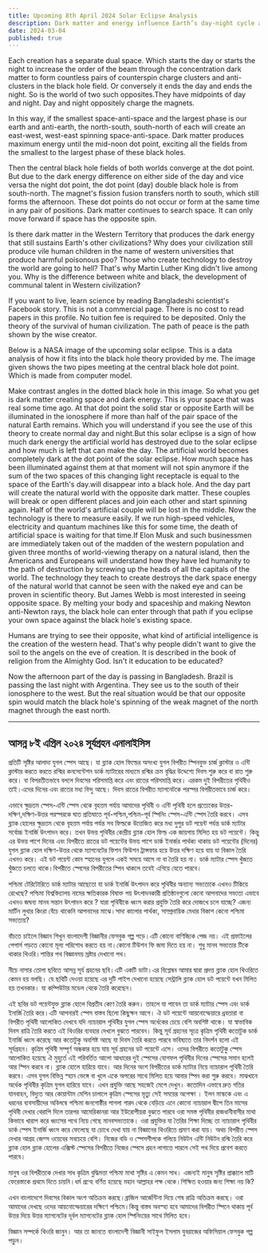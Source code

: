 ```yaml
---
title: Upcoming 8th April 2024 Solar Eclipse Analysis
description: Dark matter and energy influence Earth’s day-night cycle and black holes, affecting solar eclipses and criticizing modern technology's negative impact on civilization and natural balance.
date: 2024-03-04
published: true
---
```


Each creation has a separate dual space. Which starts the day or starts the night to increase the order of the beam through the concentration dark matter to form countless pairs of counterspin charge clusters and anti-clusters in the black hole field. Or conversely it ends the day and ends the night. So is the world of two such opposites.They have midpoints of day and night. Day and night oppositely charge the magnets.

In this way, if the smallest space-anti-space and the largest phase is our earth and anti-earth, the north-south, south-north of each will create an east-west, west-east spinning space-anti-space. Dark matter produces maximum energy until the mid-noon dot point, exciting all the fields from the smallest to the largest phase of these black holes.

Then the central black hole fields of both worlds converge at the dot point. But due to the dark energy difference on either side of the day and vice versa the night dot point, the dot point (day) double black hole is from south-north.
The magnet's fission fusion transfers north to south, which still forms the afternoon.
These dot points do not occur or form at the same time in any pair of positions. Dark matter continues to search space. It can only move forward if space has the opposite spin.

Is there dark matter in the Western Territory that produces the dark energy that still sustains Earth's other civilizations? Why does your civilization still produce vile human children in the name of western universities that produce harmful poisonous poo? Those who create technology to destroy the world are going to hell? That's why Martin Luther King didn't live among you. Why is the difference between white and black, the development of communal talent in Western civilization?

If you want to live, learn science by reading Bangladeshi scientist's Facebook story. This is not a commercial page. There is no cost to read papers in this profile. No tuition fee is required to be deposited. Only the theory of the survival of human civilization. The path of peace is the path shown by the wise creator.

Below is a NASA image of the upcoming solar eclipse. This is a data analysis of how it fits into the black hole theory provided by me.
The image given shows the two pipes meeting at the central black hole dot point. Which is made from computer model.

Make contrast angles in the dotted black hole in this image. So what you get is dark matter creating space and dark energy. This is your space that was real some time ago. At that dot point the solid star or opposite Earth will be illuminated in the ionosphere if more than half of the pair space of the natural Earth remains. Which you will understand if you see the use of this theory to create normal day and night.But this solar eclipse is a sign of how much dark energy the artificial world has destroyed due to the solar eclipse and how much is left that can make the day. The artificial world becomes completely dark at the dot point of the solar eclipse. How much space has been illuminated against them at that moment will not spin anymore if the sum of the two spaces of this changing light receptacle is equal to the space of the Earth's day.will disappear into a black hole. And the day part will create the natural world with the opposite dark matter. These couples will break or open different places and join each other and start spinning again. Half of the world's artificial couple will be lost in the middle. Now the technology is there to measure easily. If we run high-speed vehicles, electricity and quantum machines like this for some time, the death of artificial space is waiting for that time.If Elon Musk and such businessmen are immediately taken out of the madden of the western population and given three months of world-viewing therapy on a natural island, then the Americans and Europeans will understand how they have led humanity to the path of destruction by screwing up the heads of all the capitals of the world.
The technology they teach to create destroys the dark space energy of the natural world that cannot be seen with the naked eye and can be proven in scientific theory. But James Webb is most interested in seeing opposite space. By melting your body and spaceship and making Newton anti-Newton rays, the black hole can enter through that path if you eclipse your own space against the black hole's existing space.

Humans are trying to see their opposite, what kind of artificial intelligence is the creation of the western head. That's why people didn't want to give the soil to the angels on the eve of creation. It is described in the book of religion from the Almighty God. Isn't it education to be educated?

Now the afternoon part of the day is passing in Bangladesh. Brazil is passing the last night with Argentina. They see us to the south of their ionosphere to the west. But the real situation would be that our opposite spin would match the black hole's spinning of the weak magnet of the north magnet through the east north.

---

##    আসন্ন ৮ই এপ্রিল ২০২৪ সূর্যগ্রহন এনালাইসিস

প্রতিটি সৃষ্টির আলাদা যুগল স্পেস আছে। যা ব্ল‍্যাক হোল ফিল্ডের অসংখ‍্য যুগল বিপরীত স্পিনযুক্ত  চার্জ ক্লাস্টার ও এন্টি ক্লাস্টার করতে করতে রশ্মির কনসেন্টেশন ডার্ক ম‍্যাটারের ম‍াধ‍্যমে রশ্মির ক্রম বৃদ্ধির উদ্দেশ‍্যে দিবস শুরু করে বা রাত শুরু করে। বা বিপরতীতভাবে বললে দিবসের পরিসমাপ্তি করে এবং রাতের পরিসমাপ্তি করে। এরকম দুই বিপরীতের পৃথিবীও তাই।এদের দিনের এবং রাতের মধ‍্য বিন্দু আছে। দিবস রাতের বিপরীত ম‍্যাগনেটকে পরস্পর বিপরীতভাবে চার্জ করে।

এভাবে ক্ষুদ্রতম স্পেস-এন্টি স্পেস থেকে বৃহত্তম পর্যায় আমাদের ‍পৃথিবী ও  এন্টি পৃথিবী হলে প্রত‍্যেকের উত্তর-দক্ষিণ,দক্ষিণ-উত্তর পরস্পরকে  ঘাত প্রতিঘাতে পূর্ব-পশ্চিম,পশ্চিম-পূর্ব স্পিনিং স্পেস-এন্টি স্পেস  তৈরি করবে। এসব ব্ল‍্যাক হোলের ক্ষুদ্রতম থেকে বৃহত্তম পর্যায় পর্যন্ত সব ফিল্ডকে উত্তেজিত করে মধ‍্য দুপুর ডট পয়েন্ট  পর্যন্ত ডার্ক ম‍্যাটার সর্বোচ্চ ইনার্জি উৎপাদন করে। তখন উভয় পৃথিবীর কেন্দ্রীয় ব্ল‍্যাক হোল ফিল্ড এক জায়গায় মিলিত হয় ডট পয়েন্টে। কিন্তু এর উভয় পাশে দিনের এবং বিপরীতে রাতের ডট পয়েন্টের উভয় পাশে ডার্ক ইনার্জর পার্থক্য থাকায় ডট পয়েন্টের (দিনের) যুগল ব্ল‍্যাক হোল দক্ষিণ-উত্তর থেকে
ম‍্যাগনেটের ফিশন ফিউশন ট্রান্সফার হয়ে উত্তর দক্ষিণ হয়ে যায় যা বিকাল তৈরি এখনও করে।
এই ডট পয়েন্ট কোন স্হানের যুগলে একই সময়ে আসে না বা তৈরি হয় না। ডার্ক ম‍্যাটার স্পেস খুঁজতে খুঁজতে চলতে থাকে।বিপরীতে স্পেসের বিপরীতের স্পিন থাকলে তবেই এগিয়ে যেতে পারবে।

পশ্চিমা টেরিটোরিতে ডার্ক ম‍্যাটার আছেতো যা ডার্ক ইনার্জি উৎপাদন করে পৃথিবীর অন‍্যান‍্য সভ‍্যতাকে এখনও ‍টিকিয়ে রেখেছে? পশ্চিমা বিশ্ববিদ্যালয় নামের ক্ষতিকারক বিষাক্ত পয় উৎপাদনকারী প্রতিষ্ঠানগুলো কেনো আপনাদের সভ‍্যতা এভাবে এখনও জঘন‍্য মানব সন্তান উৎপাদন করে ? যারা পৃথিবীকে ধ্বংস করার প্রযুক্তি তৈরি করে দোজখে চলে যাচ্ছে? এজন‍্য মার্টিন লুথার কিংরা বেঁচে থাকেনি আপনাদের মাঝে।সাদা কালোর পার্থক‍্য, সাম্প্রদায়িক মেধার বিকাশ  কেনো পশ্চিমা সভ‍্যতায়?

বাঁচতে চাইলে বিজ্ঞান শিখুন বাংলাদেশী বিজ্ঞানীর ফেসবুক গল্প পড়ে।এটি কোনো বাণিজ্যিক পেজ নয়। এই প্রফাইলের পেপার্স  পড়তে কোনো মূল‍্য পরিশোধ করতে হয় না।কোনো টিউশন ফি জমা দিতে হয় না। শুধু মানব সভ‍্যতার টিকে থাকার থিওরি।শান্তির পথ বিজ্ঞানময় স্রষ্টার দেখানো পথ।

নীচে নাসার তোলা ছবিতে আসন্ন সূর্য গ্রহনের ছবি।এটি একটি ডাটা।এর বিশ্লেষন আমার দ্বারা প্রদত্ত ব্ল‍্যাক হোল থিওরিতে কেমন হয় বলছি।
যে ছবিটি দেওয়া হয়েছে এর দুটি পাইপ দেখানো হয়েছে সেন্ট্রালি ব্ল‍্যাক হোল ডট পয়েন্টে যখন মিলিত হয় তখনকার।  যা কম্পিউটার মডেল থেকে তৈরি করেছেন।

এই ছবির ডট পয়েন্টযুক্ত ব্ল‍্যাক হোলে বিপ্রতীব কোণ তৈরি করুন। তাহলে যা পাবেন তা ডার্ক ম‍্যাটার স্পেস এবং ডার্ক ইনার্জি তৈরি করে।এটি আপনারই স্পেস বাস্তব ছিলো কিছুক্ষন আগে। ঐ ডট পয়েন্টে আয়নোস্ফেয়ারে ধ্রবতারা বা বিপরীত পৃথিবী আলোকিত দেখবে যদি ন‍্যাচারাল পৃথিবীর যুগল স্পেস অর্ধেকের চেয়ে বেশি  অবশিষ্ট থাকে।  যা স্বাভাবিক দিবস রাত্রি তৈরি করতে এই থিওরির ব‍্যবহার দেখলে বুঝতে পারবেন।  কিন্তু সূর্য গ্রহনের সূত্রে কৃত্রিম পৃথিবী কতোটুক ডার্ক ইনার্জি ধ্বংস করেছে আর কতোটুকু অবশিষ্ট আছে যা দিবস তৈরি করতে ‍পারবে ভবিষ‍্যতে তার নিদর্শন হলো এই সূর্যগ্রহন। কৃত্রিম পৃথিবী  সম্পূর্ণ অন্ধকার হয়ে যায় সূর্য  গ্রহনের ডট পয়েন্টে এসে। ওদের বিপরীতে কতোটুকু স্পেস আলোকিত হয়েছে ঐ মুহুর্তে এই  পরিবর্তিত আলো আধারের দুই স্পেসের যোগফল পৃথিবীর দিনের স্পেসের সমান হলেই আর স্পিন করবে না। ব্ল‍্যাক হোলে হারিয়ে যাবে। আর দিনের অংশ বিপরীতের ডার্ক ম‍্যাটার নিয়ে ন‍্যাচারাল পৃথিবী তৈরি করবে। এসব যুগল বিভিন্ন স্হান ভেঙ্গে বা খুলে একে অপরের সাথে মিলিত হয়ে আবার স্পিন করা শুরু করবে। মাঝখানে অর্ধেক পৃথিবীর কৃত্রিম যুগল হারিয়ে যাবে। এখন প্রযুক্তি আছে সহজেই মেপে দেখুন।  কতোদিন এভাবে দ্রুত গতির যানবাহন, বিদ‍্যুত আর কোয়ান্টাম মেশিন চালালে কৃত্রিম স্পেসের মৃত‍্যু সেই সময়ের অপেক্ষা । ইলন মাস্ককে এবং এ ধরনের ব‍্যবসায়ীদের অবিলম্বে পশ্চিমা জনগোষ্ঠীর পাগলা গারদ থেকে বেড়িয়ে এনে কোনো ন‍্যাচারাল দ্বীপে তিন মাসের পৃথিবী দেখার থেরাপি দিলে তারপর আমেরিকানরা আর ইউরোপীয়রা বুঝতে পারবে ওরা সমস্ত পৃথিবীর রাজধানীবাসীর মাথা কিভাবে খারাপ করে ধ্বংসের পথে নিয়ে গেছে মানবসভ‍্যতাকে। ওরা প্রযুক্তির যা তৈরির শিক্ষা দিচ্ছে তা ন‍্যাচারাল পৃথিবীর ডার্ক স্পেস ইনার্জি ধ্বংস করে ফেলেছে যা চোখে দেখা যায় না বিজ্ঞানের থিওরিতে প্রমাণ করা যায়। অথচ বিপরীত স্পেস  দেখার আগ্রহ জেম্স ওয়েবের সবচেয়ে বেশি। নিজের বডি ও স্পেসশীপকে গলিয়ে নিউটন এন্টি নিউটন রশ্মি তৈরি করে ব্ল‍্যাক হোল ব্ল‍্যাক হোলের এক্সিস্ট স্পেসের বিপরীতে নিজের স্পেসে গ্রহন লাগাতে পারলে সেই পথ দিয়ে প্রবেশ করতে পারবে।

মানুষ ওর বিপরীতকে দেখার সাধ কৃত্রিম বুদ্ধিমত্তা পশ্চিমা মাথা সৃষ্টির এ কেমন সাধ। এজন‍্যই মানুষ সৃষ্টির প্রাক্কালে মাটি ফেরেস্তাকে প্রথমে দিতে চায়নি।ধর্ম গ্রন্হে বর্ণিত হয়েছে মহান আল্লাহর পক্ষ থেকে।শিক্ষিত হওয়ার জন‍্য শিক্ষা নয় কি?

এখন বাংলাদেশে দিবসের বিকাল অংশ  অতিক্রম করছে।ব্রাজিল আর্জেন্টিনা দিয়ে শেষ রাত্রি অতিক্রম করছে। ওরা আমাদের দেখছে ওদের আয়নোস্ফেয়ারের দক্ষিণে পশ্চিমে।কিন্তু বাস্তব অবস্হা হবে আমাদের বিপরীত স্পিনে থাকায় পূর্ব উত্তর দিয়ে উত্তর ম‍্যাগনেটের দূর্বল ম‍্যাগনেটের ব্ল‍্যাক হোল স্পিনিংয়ের সাথে মিলিত হবে।   

বিজ্ঞান সম্পর্কে থিওরি জানুন। আর তা জানতে বাংলাদেশী বিজ্ঞানী সাইফুল ইসলাম যুবরাজের অফিসিয়াল ফেসবুক গল্প পড়ুন।
